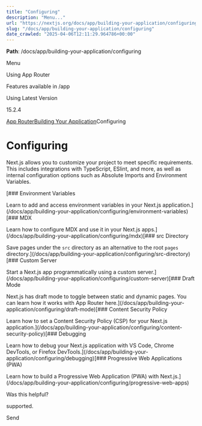 ---
title: "Configuring"
description: "Menu..."
url: "https://nextjs.org/docs/app/building-your-application/configuring"
slug: "/docs/app/building-your-application/configuring"
date_crawled: "2025-04-06T12:11:29.964786+00:00"
---

**Path**: /docs/app/building-your-application/configuring

Menu

Using App Router

Features available in /app

Using Latest Version

15.2.4

[App Router](/docs/app)[Building Your Application](/docs/app/building-your-application)Configuring

# Configuring

Next.js allows you to customize your project to meet specific requirements. This includes integrations with TypeScript, ESlint, and more, as well as internal configuration options such as Absolute Imports and Environment Variables.

[### Environment Variables

Learn to add and access environment variables in your Next.js application.](/docs/app/building-your-application/configuring/environment-variables)[### MDX

Learn how to configure MDX and use it in your Next.js apps.](/docs/app/building-your-application/configuring/mdx)[### src Directory

Save pages under the `src` directory as an alternative to the root `pages` directory.](/docs/app/building-your-application/configuring/src-directory)[### Custom Server

Start a Next.js app programmatically using a custom server.](/docs/app/building-your-application/configuring/custom-server)[### Draft Mode

Next.js has draft mode to toggle between static and dynamic pages. You can learn how it works with App Router here.](/docs/app/building-your-application/configuring/draft-mode)[### Content Security Policy

Learn how to set a Content Security Policy (CSP) for your Next.js application.](/docs/app/building-your-application/configuring/content-security-policy)[### Debugging

Learn how to debug your Next.js application with VS Code, Chrome DevTools, or Firefox DevTools.](/docs/app/building-your-application/configuring/debugging)[### Progressive Web Applications (PWA)

Learn how to build a Progressive Web Application (PWA) with Next.js.](/docs/app/building-your-application/configuring/progressive-web-apps)

Was this helpful?

supported.

Send